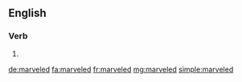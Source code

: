 ==English==

===Verb===
{{head|en}}

# {{en-past of|marvel}}

[[de:marveled]]
[[fa:marveled]]
[[fr:marveled]]
[[mg:marveled]]
[[simple:marveled]]